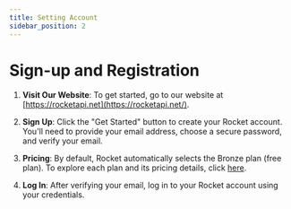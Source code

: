 ```yaml
---
title: Setting Account
sidebar_position: 2
---
```


# Sign-up and Registration

1. **Visit Our Website**: To get started, go to our website at [https://rocketapi.net](https://rocketapi.net/).

2. **Sign Up**: Click the "Get Started" button to create your Rocket account. You'll need to provide your email address, choose a secure password, and verify your email.

3. **Pricing**: By default, Rocket automatically selects the Bronze plan (free plan). To explore each plan and its pricing details, click [here](https://rocketapi.net/#pricing).

4. **Log In**: After verifying your email, log in to your Rocket account using your credentials.
